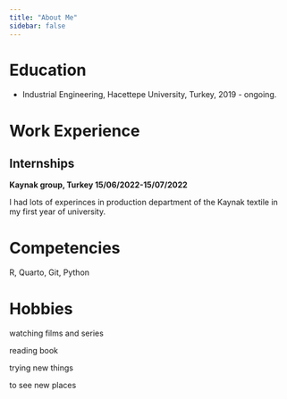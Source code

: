 ```yaml
---
title: "About Me"
sidebar: false 
---
```


# Education

-   Industrial Engineering, Hacettepe University, Turkey, 2019 - ongoing.

# Work Experience

## Internships

**Kaynak group, Turkey 15/06/2022-15/07/2022**

I had lots of experinces in production department of the Kaynak textile in my first year of university.

# Competencies

R, Quarto, Git, Python

# Hobbies

watching films and series

reading book

trying new things

to see new places
